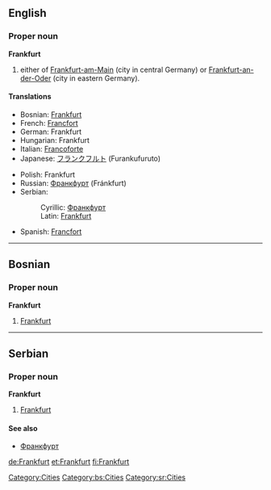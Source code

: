 ==English==
{{wikipedia}}
===Proper noun===
'''Frankfurt'''

# either of [[Frankfurt-am-Main]] (city in central Germany) or [[Frankfurt-an-der-Oder]] (city in eastern Germany).

====Translations====
{{top}}
*Bosnian: [[Frankfurt#Bosnian|Frankfurt]] {{m}}
*French: [[Francfort]]
*German: Frankfurt
*Hungarian: Frankfurt
*Italian: [[Francoforte]] {{f}}
*Japanese: [[フランクフルト]] (Furankufuruto)
{{mid}}
*Polish: Frankfurt {{m}}
*Russian: [[Франкфурт]] (Fránkfurt) {{m}}
*Serbian:
*:Cyrillic: [[Франкфурт#Serbian|Франкфурт]] {{m}}
*:Latin: [[Frankfurt#Serbian|Frankfurt]] {{m}}
*Spanish: [[Francfort]] {{m}}
{{bottom}}

[[Category:Cities]]


----

==Bosnian==
===Proper noun===
'''Frankfurt''' {{m}} {{s}}
#[[Frankfurt#English|Frankfurt]]
[[Category:bs:Cities]]

----

==Serbian==
===Proper noun===
'''Frankfurt''' {{m}} {{s}}
#[[Frankfurt#English|Frankfurt]]
====See also====
*[[Франкфурт#Serbian|Франкфурт]]
[[Category:sr:Cities]]

[[de:Frankfurt]]
[[et:Frankfurt]]
[[fi:Frankfurt]]